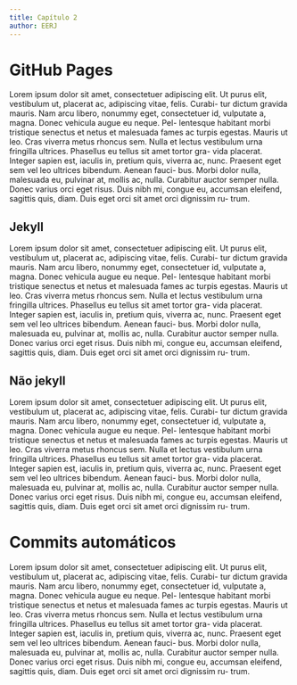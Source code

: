 ```yaml
---
title: Capítulo 2
author: EERJ
---
```


# GitHub Pages #

Lorem ipsum dolor sit amet, consectetuer adipiscing elit. Ut purus elit,
vestibulum ut, placerat ac, adipiscing vitae, felis. Curabi- tur dictum
gravida mauris. Nam arcu libero, nonummy eget, consectetuer id,
vulputate a, magna. Donec vehicula augue eu neque. Pel- lentesque
habitant morbi tristique senectus et netus et malesuada fames ac turpis
egestas.  Mauris ut leo. Cras viverra metus rhoncus sem. Nulla et lectus
vestibulum urna fringilla ultrices. Phasellus eu tellus sit amet tortor
gra- vida placerat. Integer sapien est, iaculis in, pretium quis,
viverra ac, nunc. Praesent eget sem vel leo ultrices bibendum. Aenean
fauci- bus. Morbi dolor nulla, malesuada eu, pulvinar at, mollis ac,
nulla. Curabitur auctor semper nulla. Donec varius orci eget risus. Duis
nibh mi, congue eu, accumsan eleifend, sagittis quis, diam. Duis eget
orci sit amet orci dignissim ru- trum.

## Jekyll ##

Lorem ipsum dolor sit amet, consectetuer adipiscing elit. Ut purus elit,
vestibulum ut, placerat ac, adipiscing vitae, felis. Curabi- tur dictum
gravida mauris. Nam arcu libero, nonummy eget, consectetuer id,
vulputate a, magna. Donec vehicula augue eu neque. Pel- lentesque
habitant morbi tristique senectus et netus et malesuada fames ac turpis
egestas.  Mauris ut leo. Cras viverra metus rhoncus sem. Nulla et lectus
vestibulum urna fringilla ultrices. Phasellus eu tellus sit amet tortor
gra- vida placerat. Integer sapien est, iaculis in, pretium quis,
viverra ac, nunc. Praesent eget sem vel leo ultrices bibendum. Aenean
fauci- bus. Morbi dolor nulla, malesuada eu, pulvinar at, mollis ac,
nulla. Curabitur auctor semper nulla. Donec varius orci eget risus. Duis
nibh mi, congue eu, accumsan eleifend, sagittis quis, diam. Duis eget
orci sit amet orci dignissim ru- trum.

## Não jekyll ##

Lorem ipsum dolor sit amet, consectetuer adipiscing elit. Ut purus elit,
vestibulum ut, placerat ac, adipiscing vitae, felis. Curabi- tur dictum
gravida mauris. Nam arcu libero, nonummy eget, consectetuer id,
vulputate a, magna. Donec vehicula augue eu neque. Pel- lentesque
habitant morbi tristique senectus et netus et malesuada fames ac turpis
egestas.  Mauris ut leo. Cras viverra metus rhoncus sem. Nulla et lectus
vestibulum urna fringilla ultrices. Phasellus eu tellus sit amet tortor
gra- vida placerat. Integer sapien est, iaculis in, pretium quis,
viverra ac, nunc. Praesent eget sem vel leo ultrices bibendum. Aenean
fauci- bus. Morbi dolor nulla, malesuada eu, pulvinar at, mollis ac,
nulla. Curabitur auctor semper nulla. Donec varius orci eget risus. Duis
nibh mi, congue eu, accumsan eleifend, sagittis quis, diam. Duis eget
orci sit amet orci dignissim ru- trum.

# Commits automáticos #

Lorem ipsum dolor sit amet, consectetuer adipiscing elit. Ut purus elit,
vestibulum ut, placerat ac, adipiscing vitae, felis. Curabi- tur dictum
gravida mauris. Nam arcu libero, nonummy eget, consectetuer id,
vulputate a, magna. Donec vehicula augue eu neque. Pel- lentesque
habitant morbi tristique senectus et netus et malesuada fames ac turpis
egestas.  Mauris ut leo. Cras viverra metus rhoncus sem. Nulla et lectus
vestibulum urna fringilla ultrices. Phasellus eu tellus sit amet tortor
gra- vida placerat. Integer sapien est, iaculis in, pretium quis,
viverra ac, nunc. Praesent eget sem vel leo ultrices bibendum. Aenean
fauci- bus. Morbi dolor nulla, malesuada eu, pulvinar at, mollis ac,
nulla. Curabitur auctor semper nulla. Donec varius orci eget risus. Duis
nibh mi, congue eu, accumsan eleifend, sagittis quis, diam. Duis eget
orci sit amet orci dignissim ru- trum.

